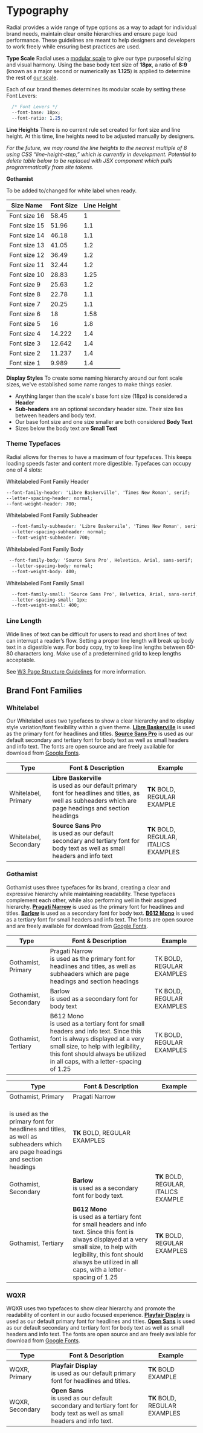 
<Meta title="Foundations/Typography" />

# Typography

Radial provides a wide range of type options as a way to adapt for individual brand needs, maintain clear onsite hierarchies and ensure page load performance. These guidelines are meant to help designers and developers to work freely while ensuring best practices are used.

**Type Scale**
Radial uses a [modular scale](https://www.modularscale.com/?18&px&1.125) to give our type purposeful sizing and visual harmony. Using the base body text size of **18px**, a ratio of **8:9** (known as a major second or numerically as **1.125**) is applied to determine the rest of [our scale](https://www.modularscale.com/?18&px&1.125).

Each of our brand themes determines its modular scale by setting these Font Levers:
```css
  /* Font Levers */
  --font-base: 18px;
  --font-ratio: 1.25;
```


<FontSamples samples={fontStyles}/>

**Line Heights**
There is no current rule set created for font size and line height. At this time, line heights need to be adjusted manually by designers.

*For the future, we may round the line heights to the nearest multiple of 8 using CSS “line-height-step,” which is currently in development. Potential to delete table below to be replaced with JSX component which pulls programmatically from site tokens.*

**Gothamist**

To be added to/changed for white label when ready.

| Size Name    | Font Size          | Line Height          |
| ------------ | ------------------ | -------------------- |
| Font size 16 | 58.45              | 1                    |
| Font size 15 | 51.96              | 1.1                  |
| Font size 14 | 46.18              | 1.1                  |
| Font size 13 | 41.05              | 1.2                  |
| Font size 12 | 36.49              | 1.2                  |
| Font size 11 | 32.44              | 1.2                  |
| Font size 10 | 28.83              | 1.25                 |
| Font size 9  | 25.63              | 1.2                  |
| Font size 8  | 22.78              | 1.1                  |
| Font size 7  | 20.25              | 1.1                  |
| Font size 6  | 18                 | 1.58                 |
| Font size 5  | 16                 | 1.8                  |
| Font size 4  | 14.222             | 1.4                  |
| Font size 3  | 12.642             | 1.4                  |
| Font size 2  | 11.237             | 1.4                  |                   
| Font size 1  | 9.989              | 1.4                  |                   


**Display Styles**
To create some naming hierarchy around our font scale sizes, we've established some name ranges to make things easier.

 - Anything larger than the scale's base font size (18px) is considered a **Header**
 - **Sub-headers** are an optional secondary header size. Their size lies between headers and body text.
 - Our base font size and one size smaller are both considered **Body Text**
 - Sizes below the body text are **Small Text**

### Theme Typefaces

Radial allows for themes to have a maximum of four typefaces. This keeps loading speeds faster and content more digestible. Typefaces can occupy one of 4 slots:

Whitelabeled Font Family Header
```css
--font-family-header: 'Libre Baskerville', 'Times New Roman', serif;
--letter-spacing-header: normal;
--font-weight-header: 700;
```
Whitelabeled Font Family Subheader
```css
  --font-family-subheader: 'Libre Baskervile', 'Times New Roman', serif;
  --letter-spacing-subheader: normal;
  --font-weight-subheader: 700;
```
Whitelabeled Font Family Body
```css
 --font-family-body: 'Source Sans Pro', Helvetica, Arial, sans-serif;
  --letter-spacing-body: normal;
  --font-weight-body: 400;
```

Whitelabeled Font Family Small
```css
  --font-family-small: 'Source Sans Pro', Helvetica, Arial, sans-serif;
  --letter-spacing-small: 1px;
  --font-weight-small: 400;
```

### Line Length

Wide lines of text can be difficult for users to read and short lines of text can interrupt a reader’s flow. Setting a proper line length will break up body text in a digestible way. For body copy, try to keep line lengths between 60-80 characters long. Make use of a predetermined grid to keep lengths acceptable.

  
See [W3 Page Structure Guidelines](https://www.w3.org/WAI/tutorials/page-structure/styling/) for more information.

## Brand Font Families

### **Whitelabel**
Our Whitelabel uses two typefaces to show a clear hierarchy and to display style variation/font flexibility within a given theme.   **[Libre Baskerville](https://fonts.google.com/specimen/Libre+Baskerville?selection.family=Libre%20Baskerville)** is used as the primary font for headlines and titles.  **[Source Sans Pro](https://fonts.google.com/specimen/Source+Sans+Pro)** is used as our default secondary and tertiary font for body text as well as small headers and info text. The fonts are open source and are freely available for download from [Google Fonts](https://fonts.google.com/).

| Type | Font & Description | Example |
| -- | -- | -- |
| Whitelabel, Primary | **Libre Baskerville** <br/>is used as our default primary font for headlines and titles, as well as subheaders which are page headings and section headings | **TK** BOLD, REGULAR EXAMPLE |
| Whitelabel, Secondary | **Source Sans Pro** <br/>is used as our default secondary and tertiary font for body text as well as small headers and info text | **TK** BOLD, REGULAR, ITALICS EXAMPLES |

### **Gothamist**
Gothamist uses three typefaces for its brand, creating a clear and expressive hierarchy while maintaining readability. These typefaces complement each other, while also performing well in their assigned hierarchy. **[Pragati Narrow](https://fonts.google.com/specimen/Pragati+Narrow)** is used as the primary font for headlines and titles. **[Barlow](https://fonts.google.com/specimen/Barlow)** is used as a secondary font for body text. **[B612 Mono](https://fonts.google.com/specimen/B612+Mono)** is used as a tertiary font for small headers and info text. The fonts are open source and are freely available for download from [Google Fonts](https://fonts.google.com/).

<link href="https://fonts.googleapis.com/css2?family=B612+Mono:wght@400;700&amp;family=Barlow:ital,wght@0,400;0,700;1,400&amp;family=Pragati+Narrow:wght@400;700&amp;display=swap" rel="stylesheet" />

<table className="sbdocs sbdocs-table">
  <thead>
    <tr>
      <th>Type</th>
      <th>Font & Description</th>
      <th>Example</th>
    </tr>
  </thead>
  <tbody>
    <tr>
      <td>Gothamist, Primary</td>
      <td><span style={{ fontFamily: 'Pragati Narrow', fontWeight: '700', fontSize: '28px' }}>Pragati Narrow</span> <br /> is used as the primary font for headlines and titles, as well as subheaders which are page headings and section headings</td>
      <td>TK BOLD, REGULAR EXAMPLES</td>      
    </tr>
    <tr>
      <td>Gothamist, Secondary</td>
      <td><span style={{ fontFamily: 'Barlow', fontWeight: '700', fontSize: '28px' }}>Barlow</span> <br /> is used as a secondary font for body text</td>
      <td>TK BOLD, REGULAR EXAMPLES</td>      
    </tr>
    <tr>
      <td>Gothamist, Tertiary</td>
      <td><span style={{ fontFamily: 'B612 Mono', fontWeight: '700', fontSize: '28px' }}>B612 Mono</span> <br /> is used as a tertiary font for small headers and info text. Since this font is always displayed at a very small size, to help with legibility, this font should always be utilized in all caps, with a letter-spacing of 1.25</td>
      <td>TK BOLD, REGULAR EXAMPLES</td>      
    </tr>
  </tbody>
</table>

| Type | Font & Description | Example |
| -- | -- | -- |
| Gothamist, Primary | Pragati Narrow 
<br/> is used as the primary font for headlines and titles, as well as subheaders which are page headings and section headings | **TK** BOLD, REGULAR EXAMPLES |
| Gothamist, Secondary | **Barlow** <br/>is used as a secondary font for body text. | **TK** BOLD, REGULAR, ITALICS EXAMPLE |
| Gothamist, Tertiary | **B612 Mono** <br/>is used as a tertiary font for small headers and info text. Since this font is always displayed at a very small size, to help with legibility, this font should always be utilized in all caps, with a letter-spacing of 1.25 | **TK** BOLD,<br/>REGULAR EXAMPLES |


### **WQXR**
WQXR uses two typefaces to show clear hierarchy and promote the readability of content in our audio focused experience. **[Playfair Display](https://fonts.google.com/specimen/Playfair+Display)** is used as our default primary font for headlines and titles. **[Open Sans](https://fonts.google.com/specimen/Open+Sans)** is used as our default secondary and tertiary font for body text as well as small headers and info text. The fonts are open source and are freely available for download from [Google Fonts](https://fonts.google.com/).


| Type | Font & Description | Example |
| -- | -- | -- |
| WQXR, Primary | **Playfair Display** <br/>is used as our default primary font for headlines and titles. | **TK** BOLD EXAMPLE |
| WQXR, Secondary | **Open Sans** <br/>is used as our default secondary and tertiary font for body text as well as small headers and info text. | **TK** BOLD, REGULAR EXAMPLES |


